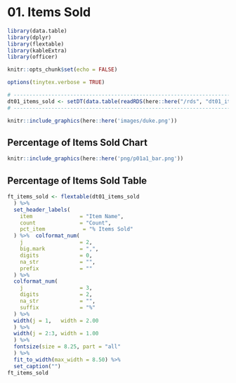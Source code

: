 \newpage
# 01. Items Sold {#intro}

```r
library(data.table)
library(dplyr)
library(flextable)
library(kableExtra)
library(officer)
```

```r
knitr::opts_chunk$set(echo = FALSE)
```

```r
options(tinytex.verbose = TRUE)
```

```r
# ------------------------------------------------------------------------------
dt01_items_sold <- setDT(data.table(readRDS(here::here("/rds", "dt01_items_sold"))))
# ------------------------------------------------------------------------------
```

```r
knitr::include_graphics(here::here('images/duke.png'))
```

\blandscape
## Percentage of Items Sold Chart

```r
knitr::include_graphics(here::here('png/p01a1_bar.png'))
```
\elandscape

## Percentage of Items Sold Table

```r

ft_items_sold <- flextable(dt01_items_sold
  ) %>%
  set_header_labels(
    item               = "Item Name",
    count              = "Count",
    pct_item            = "% Items Sold"
  ) %>%  colformat_num(
    j                  = 2,
    big.mark           = ",",  
    digits             = 0,  
    na_str             = "",  
    prefix             = ""
  ) %>%
  colformat_num(
    j                  = 3,
    digits             = 2,  
    na_str             = "",  
    suffix             = "%"
  ) %>%  
  width(j = 1,   width = 2.00
  ) %>%
  width(j = 2:3, width = 1.00
  ) %>%
  fontsize(size = 8.25, part = "all"
  ) %>%  
  fit_to_width(max_width = 8.50) %>%
  set_caption("")
ft_items_sold
```
